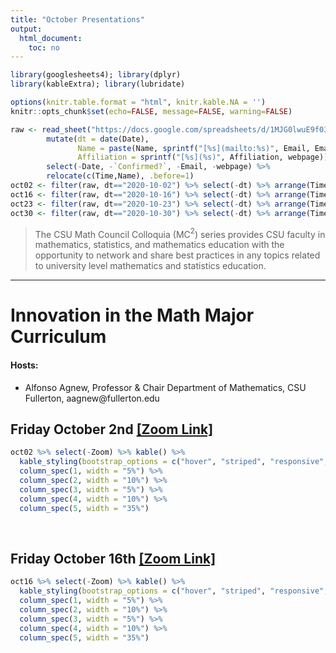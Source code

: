```yaml
---
title: "October Presentations"
output:
  html_document:
    toc: no
---
```


```r
library(googlesheets4); library(dplyr)
library(kableExtra); library(lubridate)

options(knitr.table.format = "html", knitr.kable.NA = '') 
knitr::opts_chunk$set(echo=FALSE, message=FALSE, warning=FALSE) 

raw <- read_sheet("https://docs.google.com/spreadsheets/d/1MJG0lwuE9f03LXEtaH53j-uJGHwAsAO1ckP_jDAm0gY/edit#gid=1389752095") %>%
        mutate(dt = date(Date), 
               Name = paste(Name, sprintf("[%s](mailto:%s)", Email, Email)), 
               Affiliation = sprintf("[%s](%s)", Affiliation, webpage)) %>% 
        select(-Date, -`Confirmed?`, -Email, -webpage) %>%
        relocate(c(Time,Name), .before=1)
oct02 <- filter(raw, dt=="2020-10-02") %>% select(-dt) %>% arrange(Time)
oct16 <- filter(raw, dt=="2020-10-16") %>% select(-dt) %>% arrange(Time)
oct23 <- filter(raw, dt=="2020-10-23") %>% select(-dt) %>% arrange(Time)
oct30 <- filter(raw, dt=="2020-10-30") %>% select(-dt) %>% arrange(Time)
```

> The CSU Math Council Colloquia (MC$^2$) series provides CSU faculty in mathematics, statistics, and mathematics education with the opportunity to network and share best practices in any topics related to university level mathematics and statistics education.

----

# Innovation in the Math Major Curriculum

#### Hosts: 

* Alfonso Agnew, Professor & Chair Department of Mathematics, CSU Fullerton,  aagnew@fullerton.edu

## Friday October 2nd [[Zoom Link]](`r na.omit(oct02$Zoom)[1]`)
```r
oct02 %>% select(-Zoom) %>% kable() %>% 
  kable_styling(bootstrap_options = c("hover", "striped", "responsive", "bordered")) %>%  
  column_spec(1, width = "5%") %>% 
  column_spec(2, width = "10%") %>%
  column_spec(3, width = "5%") %>%
  column_spec(4, width = "10%") %>% 
  column_spec(5, width = "35%")
```

<br> 

## Friday October 16th [[Zoom Link]](`r na.omit(oct16$Zoom)[1]`)
```r
oct16 %>% select(-Zoom) %>% kable() %>% 
  kable_styling(bootstrap_options = c("hover", "striped", "responsive", "bordered")) %>%  
  column_spec(1, width = "5%") %>% 
  column_spec(2, width = "10%") %>%
  column_spec(3, width = "5%") %>%
  column_spec(4, width = "10%") %>% 
  column_spec(5, width = "35%")
```

<br> 

<!---
## Friday October 23rd [[Zoom Link]](`r na.omit(oct23$Zoom)[1]`)
```r
oct23 %>% select(-Zoom) %>% kable() %>% 
  kable_styling(bootstrap_options = c("hover", "striped", "responsive", "bordered")) %>%  
  column_spec(1, width = "5%") %>% 
  column_spec(2, width = "10%") %>%
  column_spec(3, width = "5%") %>%
  column_spec(4, width = "10%") %>% 
  column_spec(5, width = "35%")
```

<br> 

## Friday October 30th [[Zoom Link]](`r na.omit(oct30$Zoom)[1]`)
```r
oct30 %>% select(-Zoom) %>% kable() %>% 
  kable_styling(bootstrap_options = c("hover", "striped", "responsive", "bordered")) %>%  
  column_spec(1, width = "5%") %>% 
  column_spec(2, width = "10%") %>%
  column_spec(3, width = "5%") %>%
  column_spec(4, width = "10%") %>% 
  column_spec(5, width = "35%")
```

--->



